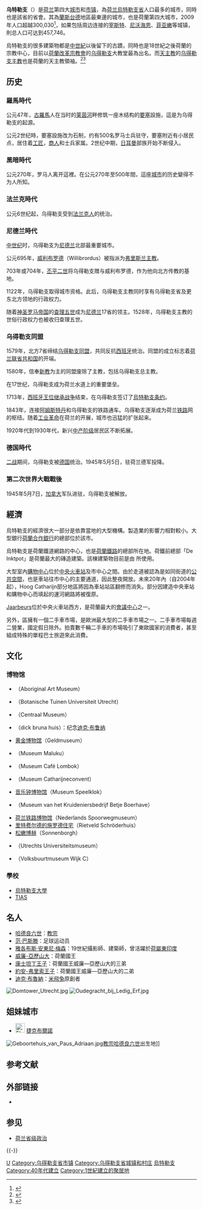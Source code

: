 {{NoteTA
|G1=荷兰地名
|1=zh-cn:范·巴斯滕; zh-hk:雲·巴士頓; zh-tw:范·巴斯滕;
}}
{{Infobox settlement
|official_name = 乌特勒支
|image_skyline = {{multiple image
| border                 = infobox
| total_width            = 280
| image_style            = border:1;
| perrow                 = 1/2/2/2/
| image1                 = DomtorenUitzichtIn2009.jpg
| image2                 = De Oudegracht in Utrecht..jpg
| image3                 = Miffy Museum Nijntje Museum Utrecht.jpg
| image4                 = Utrecht centraal.jpg
| image5                 = Rijksmonument-36180.jpg
}}
|image_caption= 由上順時針：烏特勒支城市景觀、[[迪克·布魯納|迪克·布魯納]]故居、[[荷蘭鐵路博物館|荷蘭鐵路博物館]]、[[烏特勒支中央車站|烏特勒支中央車站]]、[[烏特勒支聖馬丁主教座堂塔樓|烏特勒支聖馬丁主教座堂塔樓]]
|image_size = 250px
|image_map = LocatieUtrecht.png
|mapsize = 250px
|image_flag = Flag of Utrecht city.svg
|image_shield = UtrechtCity COA.gif
|subdivision_type = 國家
|subdivision_name = {{Flagicon|Netherlands}} [[荷蘭|荷蘭]]
|subdivision_type1 = 省份
|subdivision_name1 = [[File:Utrecht_(province)-Flag.svg|20px]] [[烏特勒支省|烏特勒支省]]
|area_footnotes = （2006年）
|area_total_km2 = 99.32
|area_land_km2 = 95.67
|area_water_km2 = 3.64
|population_as_of = 2009年1月12日
|population_note = 來源：烏特勒支市<ref>{{cite web|url= http://www.utrecht.nl/smartsite.dws?id=12564&persberichtID=281292&type=pers|title= Bericht<!-- Bot generated title -->|accessdate= 2009-04-02|archive-date= 2011-09-27|archive-url= https://web.archive.org/web/20110927032235/http://www.utrecht.nl/smartsite.dws?id=12564&persberichtID=281292&type=pers|dead-url= no}}</ref>
|settlement_type = [[荷兰10万人口以上城市列表|城市]]和[[市镇_(荷兰)|市镇]]
|population_total = 300,030 
|population_density_km2 = 3068
|timezone = [[歐洲中部夏令時間|CET]]
|utc_offset = +1
|timezone_DST = [[Central_European_Summer_Time|CEST]]
|area_code = 30
|utc_offset_DST = +2
|latd = 52
|latm = 05
|lats = 36
|latNS = N
|longd = 5
|longm = 7
|longs = 10
|longEW = E
|leader_title = 市長
|leader_name = [[莎龙·戴克斯玛|莎龙·戴克斯玛]]（[[工黨_(荷蘭)|PvdA]]）
}}
'''乌特勒支'''（{{lang-nl|Utrecht}}）是[[荷兰|荷兰]]第四大[[荷兰10万人口以上城市列表|城市]]和[[市镇_(荷兰)|市镇]]，為[[荷兰|荷兰]][[烏特勒支省|烏特勒支省]]人口最多的城市，同時也是該省的省會。其為[[蘭斯台德|蘭斯台德]]地區最東邊的城市，也是荷蘭第四大城市，2009年人口超越300,030<ref>{{cite web|url= http://www.utrecht.nl/smartsite.dws?id=12564&persberichtID=281292&type=pers|title= Bericht<!-- Bot generated title -->|accessdate= 2009-04-02|archive-date= 2011-09-27|archive-url= https://web.archive.org/web/20110927032235/http://www.utrecht.nl/smartsite.dws?id=12564&persberichtID=281292&type=pers|dead-url= no}}</ref>，如果包括周边连接的[[宰斯特|宰斯特]]、[[尼沃海恩|尼沃海恩]]、[[菲亞嫩|菲亚嫩]]等城镇，則总人口可达到457,746。

烏特勒支的很多建築物都是[[中世紀|中世紀]]以後留下的古蹟，同時也是18世紀之後荷蘭的宗教中心，目前以[[歸正宗|荷蘭改革宗教會]]的[[乌得勒支|乌得勒支]]大教堂最為出名。而[[天主教|天主教]]的[[乌得勒支|乌得勒支]][[主教|主教]]也是荷蘭的天主教領袖。<ref>{{cite web
| title = Aartsbisdom Utrecht
| url = http://www.aartsbisdom.nl/
| language = nl
| accessdate = 2007-12-10
| archive-date = 2021-01-30
| archive-url = https://web.archive.org/web/20210130092121/https://www.aartsbisdom.nl/
| dead-url = no
}}</ref><ref>{{cite web
| title = Katholiek Nederland
| url = http://www.katholieknederland.nl/
| language = nl
| accessdate = 2007-12-10
| archive-date = 2010-10-04
| archive-url = https://web.archive.org/web/20101004021841/http://www.katholieknederland.nl/
| dead-url = no
}}</ref>

== 历史 ==
=== 羅馬時代 ===
公元47年，[[古羅馬|古羅馬]]人在当时的[[莱茵河|莱茵河]]畔修筑一座木结构的[[要塞|要塞]]設施，這是为乌得勒支的起源。

公元2世纪時，要塞設施改为石制，约有500名罗马士兵驻守，要塞附近有小居民点，居住着[[工匠|工匠]]，[[商人|商人]]和士兵家属。2世纪中期，[[日耳曼|日耳曼]]部族开始不断侵入。
=== 黑暗時代 ===
公元270年，罗马人离开這裡。在公元270年至500年間，這座[[城市|城市]]的历史變得不为人所知。
=== 法兰克時代 ===
公元6世纪起，乌得勒支受到[[法兰克人|法兰克人]]的统治。

=== 尼德兰時代 ===
[[中世纪|中世纪]]时，乌得勒支为[[尼德兰|尼德兰]]北部最重要城市。

公元695年，[[威利布罗德|威利布罗德]]（Willibrordus）被指派为[[弗里斯兰主教|弗里斯兰主教]]。

703年或704年，[[丕平二世|丕平二世]]将乌得勒支赠与威利布罗德，作为他向北方传教的基地。

1122年，乌得勒支取得城市资格。此后，乌得勒支主教同时享有乌得勒支省及更东北方领地的行政权力。

随着[[神圣罗马帝国|神圣罗马帝国]]的[[查理五世|查理五世]]成为[[尼德兰|尼德兰]]17省的领主。1528年，乌得勒支主教的世俗行政权力也被收归查理五世。

=== 乌得勒支同盟 ===
1579年，北方7省缔结[[乌得勒支同盟|乌得勒支同盟]]，共同反抗[[西班牙|西班牙]]统治。同盟的成立标志着[[荷兰共和国|荷兰联省共和国]]的开端。

1580年，信奉[[新教|新教]]为主的同盟废除了主教，包括乌得勒支总主教。

在17世纪，乌得勒支成为荷兰水道上的重要堡垒。

1713年，[[西班牙王位继承战争|西班牙王位继承战争]]结束，在乌得勒支签订了[[烏特勒支条约|烏特勒支条约]]。

1843年，连接[[阿姆斯特丹|阿姆斯特丹]]和乌得勒支的铁路通车。乌得勒支逐渐成为荷兰[[铁路|铁路]]网的枢纽。随着[[工业革命|工业革命]]在荷兰的开展，城市也迅猛的扩张起来。

1920年代到1930年代，新兴[[中产阶级|中产阶级]]居民区不断拓展。

=== 德国時代 ===
[[二战|二战]]期间，乌得勒支被[[德国|德国]]统治。1945年5月5日，驻荷兰德军投降。

=== 第二次世界大戰戰後 ===
1945年5月7日，[[加拿大|加拿大]]军队进驻，乌得勒支被解放。

== 經濟 ==
烏特勒支的經濟很大一部分是依靠當地的大型機構。製造業的影響力相對較小。大型銀行[[荷蘭合作銀行|荷蘭合作銀行]]的總部位於該市。

烏特勒支是荷蘭鐵道網路的中心，也是[[荷蘭鐵路|荷蘭鐵路]]的總部所在地。荷鐵前總部「De Inktpot」是荷蘭最大的磚造建築。該棟建築物目前是由 {{link-en|ProRail|ProRail}}所使用。

大型室內[[購物中心|購物中心]]{{link-nl|Hoog Catharijne|Hoog Catharijne}}位於[[烏特勒支中央車站|中央火車站]]及市中心之間。由於走道被認為是如同街道的[[公共空間|公共空間]]，也是車站往市中心的主要通道，因此整夜開放。未來20年內（自2004年起），Hoog Catharijn部分地區將因為車站站區翻修而消失。部分因建造中央車站和購物中心而填起的運河網路將被復原。

[[Jaarbeurs|Jaarbeurs]]位於中央火車站西方，是荷蘭最大的[[展覽館|會議中心]]之一。

另外，{{link-en|Voordorp|Voordorp}}區擁有一個二手車市場，是歐洲最大型的二手車市場之一。二手車市場每週二營業，國定假日除外。拍賣數千輛二手車的市場吸引了東歐國家的消費者，甚至組成特殊的單程巴士旅遊來此消費。

== 文化 ==
=== 博物馆 ===
*{{link-nl|原始艺术博物馆|Aboriginal Art Museum}}（Aboriginal Art Museum）
*{{link-nl|乌得勒支大学植物园|Botanische Tuinen Universiteit Utrecht}}（Botanische Tuinen Universiteit Utrecht）
*{{link-nl|中央博物馆|Centraal Museum}}（Centraal Museum）
*{{link-nl|迪克·布鲁纳故居|dick bruna huis}}（dick bruna huis）：纪念[[迪克·布鲁纳|迪克·布鲁纳]]
*[[黄金博物馆_(乌得勒支)|黄金博物馆]]（Geldmuseum）
*{{link-nl|马卢库博物馆|Museum Maluku}}（Museum Maluku）
*{{link-nl|隆博克咖啡馆博物馆|Museum Café Lombok}}（Museum Café Lombok）
*{{link-nl|卡塔赖讷会院博物馆|Museum Catharijneconvent}}（Museum Catharijneconvent）
*[[音乐钟博物馆|音乐钟博物馆]]（Museum Speelklok）
*{{link-nl|杂货商贝特耶·布尔哈弗博物馆|Museum van het Kruideniersbedrijf Betje Boerhave}}（Museum van het Kruideniersbedrijf Betje Boerhave）
*[[荷兰铁路博物馆|荷兰铁路博物馆]]（Nederlands Spoorwegmuseum）
*[[里特费尔德的施罗德住宅|里特费尔德的施罗德住宅]]（Rietveld Schröderhuis）
*[[松嫩博赫_(乌得勒支)|松嫩博赫]]（Sonnenborgh）
*{{link-nl|乌得勒支大学博物馆|Utrechts Universiteitsmuseum}}（Utrechts Universiteitsmuseum）
*{{link-nl|C区人居博物馆|Volksbuurtmuseum Wijk C}}（Volksbuurtmuseum Wijk C）

=== 學校 ===
*[[烏特勒支大學|烏特勒支大學]]
*[[TIAS|TIAS]]

== 名人 ==
* [[哈德良六世|哈德良六世]]：[[教宗|教宗]]
* [[范·巴斯滕|范·巴斯滕]]：足球运动员
*[[雅各布斯·安東尼·梅森|雅各布斯·安東尼·梅森]]：19世紀攝影師、建築師，曾活躍於[[荷屬東印度|荷屬東印度]]
*[[威廉-亞歷山大|威廉-亞歷山大]]：荷蘭國王
*[[康士坦丁王子_(荷蘭)|康士坦丁王子]]：荷蘭國王威廉—亞歷山大的三弟
*[[約安-弗里索王子|約安-弗里索王子]]：荷蘭國王威廉—亞歷山大的二弟
*[[迪克·布魯納|迪克·布魯納]]：[[米飛兔|米飛兔]]原創者
[[File:Domtower_Utrecht.jpg|right]]
[[File:Oudegracht_bij_Ledig_Erf.jpg|thumb]]

== 姐妹城市 ==
* [[File:Flag_of_the_Czech_Republic.svg|25px]] [[捷克|捷克]][[布爾諾|布爾諾]]

[[File:Geboortehuis_van_Paus_Adriaan.jpg|thumb]][[教宗|教宗]][[哈德良六世|哈德良六世]]出生地]]

== 参考文献 ==
{{Reflist}}

== 外部链接 ==
* {{Commons category-inline|Utrecht}}

== 参见 ==
{{Portal|荷兰}}
* [[荷兰省级政治|荷兰省级政治]]

{{-}}
{{Utrecht Province}}
{{荷蘭行政區劃首府}}
{{Authority control}}

[[Category:荷兰城市|U]]
[[Category:乌得勒支省市镇|Category:乌得勒支省市镇]]
[[Category:乌得勒支省城镇和村庄|Category:乌得勒支省城镇和村庄]]
[[Category:烏特勒支|]]
[[Category:40年代建立|Category:40年代建立]]
[[Category:1世紀建立的聚居地|Category:1世紀建立的聚居地]]